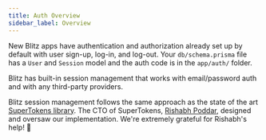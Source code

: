```yaml
---
title: Auth Overview
sidebar_label: Overview
---
```


New Blitz apps have authentication and authorization already set up by
default with user sign-up, log-in, and log-out. Your `db/schema.prisma`
file has a `User` and `Session` model and the auth code is in the
`app/auth/` folder.

Blitz has built-in session management that works with email/password auth
and with any third-party providers.

Blitz session management follows the same approach as the state of the art
[SuperTokens library](https://supertokens.com). The CTO of SuperTokens,
[Rishabh Poddar](https://twitter.com/rishpoddar), designed and oversaw our
implementation. We're extremely grateful for Rishabh's help! 🙏
